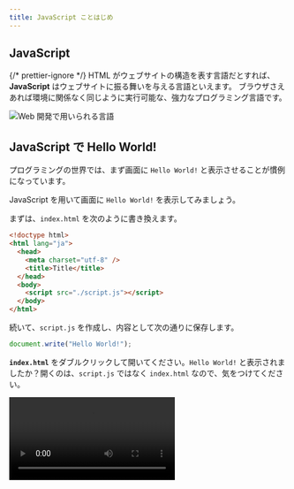 ```yaml
---
title: JavaScript ことはじめ
---
```



## <Term>JavaScript</Term>

{/* prettier-ignore */}
<Term>HTML</Term> がウェブサイトの構造を表す言語だとすれば、<Term>**JavaScript**</Term> はウェブサイトに振る舞いを与える言語といえます。
ブラウザさえあれば環境に関係なく同じように実行可能な、強力なプログラミング言語です。

![Web 開発で用いられる言語](../02-html/web-development-languages.drawio.svg)

## <Term>JavaScript</Term> で Hello World!

プログラミングの世界では、まず画面に `Hello World!` と表示させることが慣例になっています。

<Term>JavaScript</Term> を用いて画面に `Hello World!` を表示してみましょう。

まずは、`index.html` を次のように書き換えます。

```html title="index.html"
<!doctype html>
<html lang="ja">
  <head>
    <meta charset="utf-8" />
    <title>Title</title>
  </head>
  <body>
    <script src="./script.js"></script>
  </body>
</html>
```

続いて、`script.js` を作成し、内容として次の通りに保存します。

```javascript title="script.js"
document.write("Hello World!");
```

**`index.html`** をダブルクリックして開いてください。`Hello World!` と表示されましたか？開くのは、`script.js` ではなく `index.html` なので、気をつけてください。

<video src={helloWorldByJavascriptVideo} controls />

## <Term>JavaScript</Term> が動く仕組み

<Term>HTML</Term> ファイルの中に、以下のような記述があります。

```html title="index.html"
<script src="./script.js"></script>
```

まず、この記述によって、 `script.js` ファイルがブラウザによって読み込まれます。
この `script.js` に記述されているのが <Term>JavaScript</Term> です。

:::info

この講座の中では、`script` <Term>要素</Term>を常に **`body` <Term>要素</Term>の末尾**に記述するようにします。
これは、<Term>JavaScript</Term> が読み込まれるタイミングで他のすべての <Term>HTML 要素</Term>がすでに表示されていることを保証するためです。

:::

## <Term>JavaScript</Term> の基本文法

{/* prettier-ignore */}
<Term>JavaScript</Term> のプログラムで、セミコロンで区切られた部分を<Term>文</Term>と呼びます。
<Term>JavaScript</Term> の実行環境は、プログラム中に含まれる<Term>文</Term>を上から下に向けて順番に実行していきます。
`document.write` はブラウザの画面に出力するための命令です。

```javascript title="script.js"
document.write("Hello World1");
document.write("Hello World2");
document.write("Hello World3");
```

:::tip

改行が表示されず困っていますか？ `document.write` は HTML タグを出力できます。`<br>` を用いたり、`p` タグで囲んでみたりしてみましょう。

:::

## コメント

`//` から行末までの部分や、`/*` から `*/` で囲まれた部分は**コメント**とみなされ、プログラムの実行に影響を与えません。
この講座内でもプログラムの意味を説明するのに利用していきます。

```javascript title="script.js"
// この部分はコメントです
document.write("Hello World"); // この部分もコメントです
/* この部分も
やはりコメントです。
 */
```
